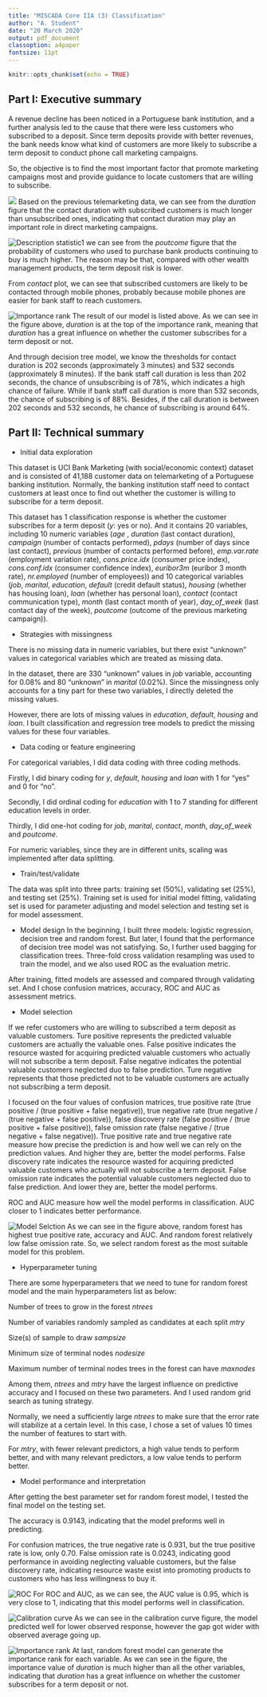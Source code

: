 ```yaml
---
title: "MISCADA Core IIA (3) Classification"
author: "A. Student"
date: "20 March 2020"
output: pdf_document
classoption: a4paper
fontsize: 11pt
---
```


```r
knitr::opts_chunk$set(echo = TRUE)
```

## Part I: Executive summary

A revenue decline has been noticed in a Portuguese bank institution, and a further analysis led to the cause that there were less customers who subscribed to a deposit.
Since term deposits provide with better revenues, the bank needs know what kind of customers are more likely to subscribe a term deposit to conduct phone call marketing campaigns.

So, the objective is to find the most important factor that promote marketing campaigns most and provide guidance to locate customers that are willing to subscribe.


![ ](../Plots/STA.png)
Based on the previous telemarketing data, we can see from the *duration* figure that the contact duration with subscribed customers is much longer than unsubscribed ones, indicating that contact duration may play an important role in direct marketing campaigns.

![Description statistic1](../Plots/SAT2.png)
we can see from the *poutcome* figure that the probability of customers who used to purchase bank products continuing to buy is much higher. The reason may be that, compared with other wealth management products, the term deposit risk is lower.

From *contact* plot, we can see that subscribed customers are likely to be contacted through mobile phones, probably because mobile phones are easier for bank staff to reach customers.


![Importance rank](../Plots/importance_rank1.png)
The result of our model is listed above.
As we can see in the figure above, *duration* is at the top of the importance rank, meaning that *duration* has a great influence on whether the customer subscribes for a term deposit or not.

And through decision tree model, we know the thresholds for contact duration is 202 seconds (approximately 3 minutes) and 532 seconds (approximately 8 minutes). If the bank staff call duration is less than 202 seconds, the chance of unsubscribing is of 78%, which indicates a high chance of failure. While if bank staff call duration is more than 532 seconds, the chance of subscribing is of 88%. Besides, if the call duration is between 202 seconds and 532 seconds, he chance of subscribing is around 64%.


\newpage
## Part II: Technical summary
- Initial data exploration

This dataset is UCI Bank Marketing (with social/economic context) dataset and is consisted of 41,188 customer data on telemarketing of a Portuguese banking institution. Normally, the banking institution staff need to contact customers at least once to find out whether the customer is willing to subscribe for a term deposit. 

This dataset has 1 classification response is whether the customer subscribes for a term deposit (*y*: yes or no).
And it contains 20 variables, including 10 numeric variables (*age *, *duration* (last contact duration), *campaign* (number of contacts performed), *pdays* (number of days since last contact), *previous* (number of contacts performed before), *emp.var.rate* (employment variation rate), *cons.price.idx* (consumer price index), *cons.conf.idx* (consumer confidence index), *euribor3m* (euribor 3 month rate), *nr.employed* (number of employees)) and 10 categorical variables (*job*, *marital*, *education*, *default* (credit default status), *housing* (whether has housing loan), *loan* (whether has personal loan), *contact* (contact communication type), *month* (last contact month of year), *day_of_week* (last contact day of the week), *poutcome* (outcome of the previous marketing campaign)).






- Strategies with missingness

There is no missing data in numeric variables, but there exist “unknown” values in categorical variables which are treated as missing data.

In the dataset, there are 330 “unknown” values in *job* variable, accounting for 0.08% and 80 “unknown” in *marital* (0.02%). Since the missingness only accounts for a tiny part for these two variables, I directly deleted the missing values.

However, there are lots of missing values in *education*, *default*, *housing* and *loan*. I built classification and regression tree models to predict the missing values for these four variables.






- Data coding or feature engineering

For categorical variables, I did data coding with three coding methods. 

Firstly, I did binary coding for *y*, *default*, *housing* and *loan* with 1 for “yes” and 0 for “no”. 

Secondly, I did ordinal coding for *education* with 1 to 7 standing for different education levels in order. 

Thirdly, I did one-hot coding for *job*, *marital*, *contact*, *month*, *day_of_week* and *poutcome*.

For numeric variables, since they are in different units, scaling was implemented after data splitting.






- Train/test/validate

The data was split into three parts: training set (50%), validating set (25%), and testing set (25%). Training set is used for initial model fitting, validating set is used for parameter adjusting and model selection and testing set is for model assessment.






- Model design
In the beginning, I built three models: logistic regression, decision tree and random forest. But later, I found that the performance of decision tree model was not satisfying. So, I further used bagging for classification trees.
Three-fold cross validation resampling was used to train the model, and we also used ROC as the evaluation metric.

After training, fitted models are assessed and compared through validating set. And I chose confusion matrices, accuracy, ROC and AUC as assessment metrics.





- Model selection

If we refer customers who are willing to subscribed a term deposit as valuable customers.
Ture positive represents the predicted valuable customers are actually the valuable ones. 
False positive indicates the resource wasted for acquiring predicted valuable customers who actually will not subscribe a term deposit.
False negative indicates the potential valuable customers neglected duo to false prediction.
Ture negative represents that those predicted not to be valuable customers are actually not subscribing a term deposit.

I focused on the four values of confusion matrices, true positive rate (true positive / (true positive + false negative)), true negative rate (true negative / (true negative + false positive)), false discovery rate (false positive / (true positive + false positive)), false omission rate (false negative / (true negative + false negative)).
True positive rate and true negative rate measure how precise the prediction is and how well we can rely on the prediction values. And higher they are, better the model performs.
False discovery rate indicates the resource wasted for acquiring predicted valuable customers who actually will not subscribe a term deposit. False omission rate indicates the potential valuable customers neglected duo to false prediction. And lower they are, better the model performs.

ROC and AUC measure how well the model performs in classification. AUC closer to 1 indicates better performance.

![Model Selction](../Plots/model_select.png)
As we can see in the figure above, random forest has highest true positive rate, accuracy and AUC. And random forest relatively low false omission rate. So, we select random forest as the most suitable model for this problem.



- Hyperparameter tuning

There are some hyperparameters that we need to tune for random forest model and the main hyperparameters list as below:

Number of trees to grow in the forest *ntrees*

Number of variables randomly sampled as candidates at each split *mtry*

Size(s) of sample to draw *sampsize*

Minimum size of terminal nodes *nodesize*

Maximum number of terminal nodes trees in the forest can have *maxnodes*

Among them, *ntrees* and *mtry* have the largest influence on predictive accuracy and I focused on these two parameters. And I used random grid search as tuning strategy.

Normally, we need a sufficiently large *ntrees* to make sure that the error rate will stabilize at a certain level. In this case, I chose a set of values 10 times the number of features to start with.

For *mtry*, with fewer relevant predictors, a high value tends to perform better, and with many relevant predictors, a low value tends to perform better.








- Model performance and interpretation

After getting the best parameter set for random forest model, I tested the final model on the testing set.

The accuracy is 0.9143, indicating that the model preforms well in predicting.

For confusion matrices, the true negative rate is 0.931, but the true positive rate is low, only 0.70. False omission rate is 0.0243, indicating good performance in avoiding neglecting valuable customers, but the false discovery rate, indicating resource waste exist into promoting products to customers who has less willingness to buy it.

![ROC](../Plots/ROC_rf.png)
For ROC and AUC, as we can see, the AUC value is 0.95, which is very close to 1, indicating that this model performs well in classification.

![Calibration curve](../Plots/Calibration_curve.png)
As we can see in the calibration curve figure, the model predicted well for lower observed response, however the gap got wider with observed average going up.

![Importance rank](../Plots/importance_rank2.png)
At last, random forest model can generate the importance rank for each variable. As we can see in the figure, the importance value of *duration* is much higher than all the other variables, indicating that *duration* has a great influence on whether the customer subscribes for a term deposit or not.


